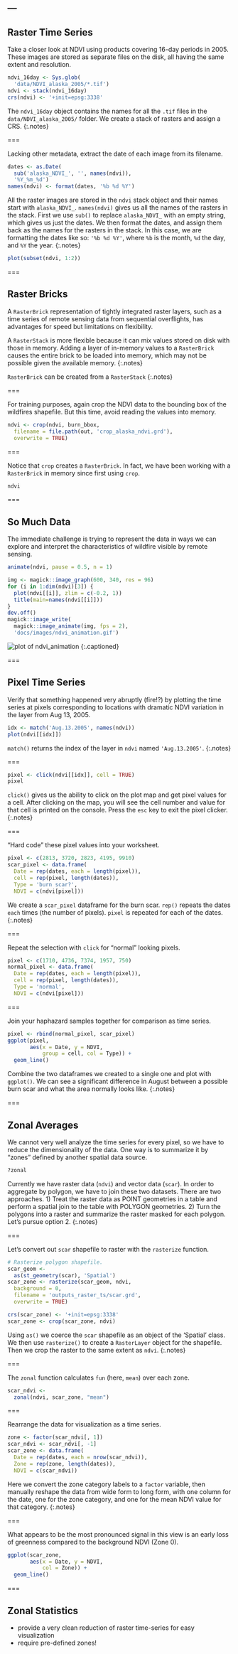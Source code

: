 ---
---

## Raster Time Series

Take a closer look at NDVI using products covering 16-day periods in 2005. These
images are stored as separate files on the disk, all having the same extent and
resolution.

```r
ndvi_16day <- Sys.glob(
  'data/NDVI_alaska_2005/*.tif')
ndvi <- stack(ndvi_16day)
crs(ndvi) <- '+init=epsg:3338'
```
The `ndvi_16day` object contains the names for all the `.tif` files in the `data/NDVI_alaska_2005/` folder.
We create a stack of rasters and assign a CRS.
{:.notes}

===

Lacking other metadata, extract the date of each image from its filename.

```r
dates <- as.Date(
  sub('alaska_NDVI_', '', names(ndvi)),
  '%Y_%m_%d')
names(ndvi) <- format(dates, '%b %d %Y')
```
All the raster images are stored in the `ndvi` stack object and their names start
with `alaska_NDVI_`.
`names(ndvi)` gives us all the names of the rasters in the stack.
First we use `sub()` to replace `alaska_NDVI_` with an empty string, which gives us just the dates.
We then format the dates, and assign them back as the names for the rasters in the stack.
In this case, we are formatting the dates like so: `'%b %d %Y'`, where `%b` is the month, `%d` the day, and `%Y` the year.
{:.notes}

```r
plot(subset(ndvi, 1:2))
```

===

## Raster Bricks

A `RasterBrick` representation of tightly integrated raster layers, such as a
time series of remote sensing data from sequential overflights, has advantages
for speed but limitations on flexibility.

A `RasterStack` is more flexible because it can mix values stored on disk with
those in memory. Adding a layer of in-memory values to a `RasterBrick` causes the
entire brick to be loaded into memory, which may not be possible given the
available memory.
{:.notes}

`RasterBrick` can be created from a `RasterStack`
{:.notes}

===

For training purposes, again crop the NDVI data to the bounding box of the
wildfires shapefile. But this time, avoid reading the values into memory.

```r
ndvi <- crop(ndvi, burn_bbox,
  filename = file.path(out, 'crop_alaska_ndvi.grd'),
  overwrite = TRUE)
```

===

Notice that `crop` creates a `RasterBrick`. In fact, we have been working with a
`RasterBrick` in memory since first using `crop`.

```r
ndvi
```

===

## So Much Data

The immediate challenge is trying to represent the data in ways we can explore
and interpret the characteristics of wildfire visible by remote sensing.

```r
animate(ndvi, pause = 0.5, n = 1)
```
```r
img <- magick::image_graph(600, 340, res = 96)
for (i in 1:dim(ndvi)[3]) {
  plot(ndvi[[i]], zlim = c(-0.2, 1))
  title(main=names(ndvi[[i]]))
}
dev.off()
magick::image_write(
  magick::image_animate(img, fps = 2),
  'docs/images/ndvi_animation.gif')
```
![plot of ndvi_animation]({% include asset.html path="images/ndvi_animation.gif" %})
{:.captioned}

===

## Pixel Time Series

Verify that something happened very abruptly (fire!?) by plotting the time
series at pixels corresponding to locations with dramatic NDVI variation in the
layer from Aug 13, 2005.

```r
idx <- match('Aug.13.2005', names(ndvi))
plot(ndvi[[idx]])
```
`match()` returns the index of the layer in `ndvi` named `'Aug.13.2005'`.
{:.notes}


===

```r
pixel <- click(ndvi[[idx]], cell = TRUE)
pixel
```
`click()` gives us the ability to click on the plot map and get pixel values for a cell.
After clicking on the map, you will see the cell number and value for that cell is printed on the console. 
Press the `esc` key to exit the pixel clicker. 
{:.notes}

===

"Hard code" these pixel values into your worksheet.

```r
pixel <- c(2813, 3720, 2823, 4195, 9910)
scar_pixel <- data.frame(
  Date = rep(dates, each = length(pixel)),
  cell = rep(pixel, length(dates)),
  Type = 'burn scar?',
  NDVI = c(ndvi[pixel]))
```
We create a `scar_pixel` dataframe for the burn scar. `rep()` repeats the dates  `each` times (the number of pixels). 
`pixel` is repeated for each of the dates.
{:.notes}

===

Repeat the selection with `click` for "normal" looking pixels.

```r
pixel <- c(1710, 4736, 7374, 1957, 750)
normal_pixel <- data.frame(
  Date = rep(dates, each = length(pixel)),
  cell = rep(pixel, length(dates)),
  Type = 'normal',
  NDVI = c(ndvi[pixel]))
```

===

Join your haphazard samples together for comparison as time series.

```r
pixel <- rbind(normal_pixel, scar_pixel)
ggplot(pixel,
       aes(x = Date, y = NDVI,
           group = cell, col = Type)) +
  geom_line()
```

Combine the two dataframes we created to a single one and plot with `ggplot()`.
We can see a significant difference in August between a possible burn scar and what the area normally looks like.
{:.notes}

===

## Zonal Averages

We cannot very well analyze the time series for every pixel, so we have to reduce
the dimensionality of the data. One way is to summarize it by "zones" defined by
another spatial data source.

```r
?zonal
```

Currently we have raster data (`ndvi`) and vector data (`scar`). In order to
aggregate by polygon, we have to join these two datasets. There are two
approaches. 1) Treat the raster data as POINT geometries in a table and perform
a spatial join to the table with POLYGON geometries. 2) Turn the polygons into a
raster and summarize the raster masked for each polygon. Let's pursue option 2.
{:.notes}

===

Let's convert out `scar` shapefile to raster with the `rasterize`
function.  

```r
# Rasterize polygon shapefile.
scar_geom <-
  as(st_geometry(scar), 'Spatial')
scar_zone <- rasterize(scar_geom, ndvi,
  background = 0,
  filename = 'outputs_raster_ts/scar.grd',
  overwrite = TRUE)

crs(scar_zone) <- '+init=epsg:3338'
scar_zone <- crop(scar_zone, ndvi)
```

Using `as()` we coerce the `scar` shapefile as an object of the 'Spatial' class. We then use `rasterize()` to create a `RasterLayer` object for the shapefile. Then we crop the raster to the same extent as `ndvi`.
{:.notes}

===

The `zonal` function calculates `fun` (here, `mean`) over each zone.

```r
scar_ndvi <-
  zonal(ndvi, scar_zone, "mean")
```

===

Rearrange the data for visualization as a time series.

```r
zone <- factor(scar_ndvi[, 1])
scar_ndvi <- scar_ndvi[, -1]
scar_zone <- data.frame(
  Date = rep(dates, each = nrow(scar_ndvi)),
  Zone = rep(zone, length(dates)),
  NDVI = c(scar_ndvi))
```

Here we convert the zone category labels to a `factor` variable, then
manually reshape the data from wide form to long form, with one column
for the date, one for the zone category, and one for the mean NDVI value
for that category.
{:.notes}

===

What appears to be the most pronounced signal in this view is an early loss of
greenness compared to the background NDVI (Zone 0).

```r
ggplot(scar_zone,
       aes(x = Date, y = NDVI,
           col = Zone)) +
  geom_line()
```

===

## Zonal Statistics

- provide a very clean reduction of raster time-series for easy visualization
- require pre-defined zones!
